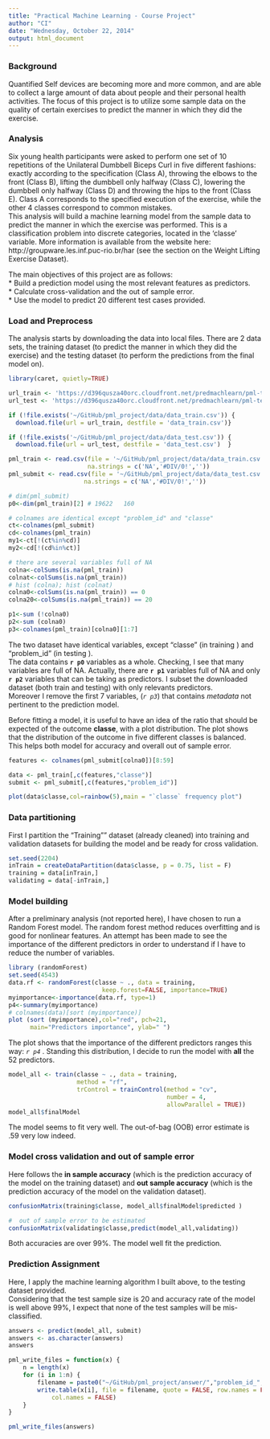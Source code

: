 ```yaml
---
title: "Practical Machine Learning - Course Project"
author: "CI"
date: "Wednesday, October 22, 2014"
output: html_document
---
```


### Background
Quantified Self devices are becoming more and more common, and are able to collect a large amount of data about people and their personal health activities. The focus of this project is to utilize some sample data on the quality of certain exercises to predict the manner in which they did the exercise.


### Analysis
Six young health participants were asked to perform one set of 10 repetitions of the Unilateral Dumbbell Biceps Curl in five different fashions: exactly according to the specification (Class A), throwing the elbows to the front (Class B), lifting the dumbbell only halfway (Class C), lowering the dumbbell only halfway (Class D) and throwing the hips to the front (Class E). Class A corresponds to the specified execution of the exercise, while the other 4 classes correspond to common mistakes.    
This analysis will build a machine learning model from the sample data to predict the manner in which the exercise was performed. This is a classification problem into discrete categories,  located in the 'classe' variable.  More information is available from the website here: http://groupware.les.inf.puc-rio.br/har (see the section on the Weight Lifting Exercise Dataset).     


The main objectives of this project are as follows:   
    * Build a prediction model using the most relevant features as predictors.   
    * Calculate cross-validation and the out of sample error.   
    * Use the model to predict 20 different test cases provided.    

### Load and Preprocess
The analysis starts by downloading the data into local files. There are 2 data sets, the training dataset (to predict the manner in which they did the exercise) and the testing dataset (to perform the predictions from the final model on). 

```r

library(caret, quietly=TRUE)

url_train <- 'https://d396qusza40orc.cloudfront.net/predmachlearn/pml-training.csv'
url_test <- 'https://d396qusza40orc.cloudfront.net/predmachlearn/pml-testing.csv'

if (!file.exists('~/GitHub/pml_project/data/data_train.csv')) {
  download.file(url = url_train, destfile = 'data_train.csv')}

if (!file.exists('~/GitHub/pml_project/data/data_test.csv')) {
  download.file(url = url_test, destfile = 'data_test.csv')  }

pml_train <- read.csv(file = '~/GitHub/pml_project/data/data_train.csv',
                      na.strings = c('NA','#DIV/0!',''))
pml_submit <- read.csv(file = '~/GitHub/pml_project/data/data_test.csv',
                     na.strings = c('NA','#DIV/0!',''))

# dim(pml_submit)
p0<-dim(pml_train)[2] # 19622   160

# colnames are identical except "problem_id" and "classe"
ct<-colnames(pml_submit)
cd<-colnames(pml_train)
my1<-ct[!(ct%in%cd)]
my2<-cd[!(cd%in%ct)]

# there are several variables full of NA
colna<-colSums(is.na(pml_train))
colnat<-colSums(is.na(pml_train))
# hist (colna); hist (colnat)
colna0<-colSums(is.na(pml_train)) == 0
colna20<-colSums(is.na(pml_train)) == 20

p1<-sum (!colna0)
p2<-sum (colna0)
p3<-colnames(pml_train)[colna0][1:7]
```


The two dataset have identical variables, except "classe" (in training ) and "problem_id" (in testing ).     
The data contains **`r p0`** variables as a whole. Checking, I see that many variables are full of NA. Actually,  there are **`r p1`** variables full of NA and only **`r p2`** variables that can be taking as predictors. I subset the downloaded dataset (both train and testing) with only relevants predictors.    
Moreover I remove the first 7 variables, (*`r p3`*) that contains *metadata* not pertinent to the prediction model.  


Before fitting a model, it is useful to have an idea of the ratio that should be expected of the outcome **classe**, with a plot distribution. The plot shows that the distribution of the outcome in five different classes is balanced. This helps both model for accuracy and overall out of sample error.

```r


features <- colnames(pml_submit[colna0])[8:59]

data <- pml_train[,c(features,"classe")]
submit <- pml_submit[,c(features,"problem_id")]

plot(data$classe,col=rainbow(5),main = "`classe` frequency plot")

```


### Data partitioning

First I partition the "Training"" dataset (already cleaned) into training and validation datasets for building the model and be ready for cross validation.


```r

set.seed(2204)
inTrain = createDataPartition(data$classe, p = 0.75, list = F)
training = data[inTrain,]
validating = data[-inTrain,]


```

### Model building

After a preliminary analysis (not reported here), I have chosen to run a Random Forest model. The random forest method reduces overfitting and is good for nonlinear features. 
An attempt has been made to see the importance of the different predictors in order to understand if I have to reduce the number of variables.

```r

library (randomForest)
set.seed(4543)
data.rf <- randomForest(classe ~ ., data = training,
                          keep.forest=FALSE, importance=TRUE)
myimportance<-importance(data.rf, type=1)
p4<-summary(myimportance)
# colnames(data)[sort (myimportance)]
plot (sort (myimportance),col="red", pch=21, 
      main="Predictors importance", ylab=" ")

```

The plot shows that the importance of the different predictors ranges this way:  *`r p4`* .         Standing this distribution, I decide to run the model with **all** the 52 predictors.

```r

model_all <- train(classe ~ ., data = training, 
                   method = "rf", 
                   trControl = trainControl(method = "cv", 
                                            number = 4, 
                                            allowParallel = TRUE))
model_all$finalModel

```

The model seems to fit very well. The out-of-bag (OOB) error estimate is .59 very low indeed. 

### Model cross validation and out of sample error 

Here follows the **in sample accuracy** (which is the prediction accuracy of the model on the training dataset) and **out sample accuracy** (which is the prediction accuracy of the model on the validation dataset).

```r

confusionMatrix(training$classe, model_all$finalModel$predicted )

#  out of sample error to be estimated
confusionMatrix(validating$classe,predict(model_all,validating))

```
 Both accuracies are over 99%. The model well fit the prediction.

### Prediction Assignment

Here, I apply the machine learning algorithm I built above, to the testing dataset provided.      
Considering that the test sample size is 20 and accuracy rate of the model is well above 99%, I expect that none of the test samples will be mis-classified.


```r

answers <- predict(model_all, submit)
answers <- as.character(answers)
answers

```


```r

pml_write_files = function(x) {
    n = length(x)
    for (i in 1:n) {
        filename = paste0("~/GitHub/pml_project/answer/","problem_id_", i, ".txt")
        write.table(x[i], file = filename, quote = FALSE, row.names = FALSE, 
            col.names = FALSE)
    }
}

pml_write_files(answers)

```


